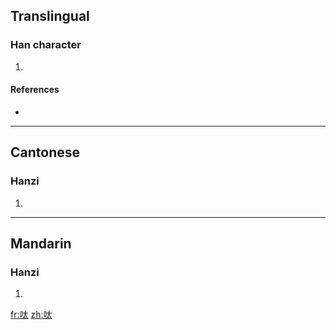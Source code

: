 ==Translingual==

===Han character===
{{Han char|rn=30|rad=口|as=04|sn=7|four=6403<sub>0</sub>|canj=口大戈 (RKI), X口大戈 (XRKI)}}

# {{defn|Han|sort=口04}}

====References====
* {{Han ref|kx=0181.191|hdz=10587.030|uh=5454|ud=21588|bh=CA79|bd=51833}}

----

==Cantonese==

===Hanzi===
{{yue-hanzi|jyut=|y=daai1}}

# {{defn|Cantonese}}

----

==Mandarin==

===Hanzi===
{{cmn-hanzi|pin=[[dāi]] ([[dai1]])|wg=tai<sup>1</sup>}}

# {{defn|Mandarin}}

[[fr:呔]]
[[zh:呔]]